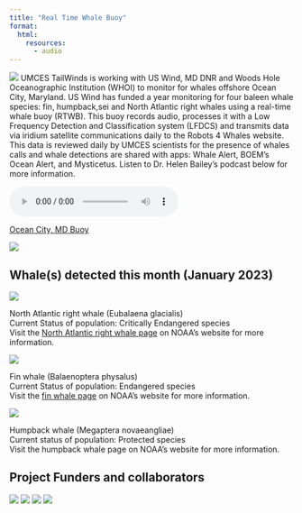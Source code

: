 ```yaml
---
title: "Real Time Whale Buoy"
format:
  html:
    resources:
      - audio
---
```


![](images/HumpbackHawaiicropped.png) UMCES TailWinds is working with US Wind, MD DNR and Woods Hole Oceanographic Institution (WHOI) to monitor for whales offshore Ocean City, Maryland. US Wind has funded a year monitoring for four baleen whale species: fin, humpback,sei and North Atlantic right whales using a real-time whale buoy (RTWB). This buoy records audio, processes it with a Low Frequency Detection and Classification system (LFDCS) and transmits data via iridium satellite communications daily to the Robots 4 Whales website. This data is reviewed daily by UMCES scientists for the presence of whales calls and whale detections are shared with apps: Whale Alert, BOEM's Ocean Alert, and Mysticetus. Listen to Dr. Helen Bailey's podcast below for more information. 

<audio controls source src="audio/Cetacean_Sound_Bite_11_July_2022.mp3">

</audio>

[Ocean City, MD Buoy](http://dcs.whoi.edu/mdoc0722/mdoc0722_mdoc.shtml)

![](images/Websitefigure1.png)

## Whale(s) detected this month (January 2023)

![](images/NARW.png)

North Atlantic right whale (Eubalaena glacialis)\
Current Status of population: Critically Endangered species\
Visit the [North Atlantic right whale page](https://www.fisheries.noaa.gov/species/north-atlantic-right-whale) on NOAA's website for more information.

![](images/Finwhale.png)

Fin whale (Balaenoptera physalus)\
Current Status of population: Endangered species\
Visit the [fin whale page](https://www.fisheries.noaa.gov/species/fin-whale) on NOAA's website for more information.

![](images/Humpbackwhale.png)

Humpback whale (Megaptera novaeangliae)\
Current status of population: Protected species\
Visit the humpback whale page on NOAA's website for more information.

## Project Funders and collaborators

![](images/USWindlogo.png) ![](images/UMCESlogo.png) ![](images/MDDNRlogo.png) ![](images/WHOIlogo.png)
